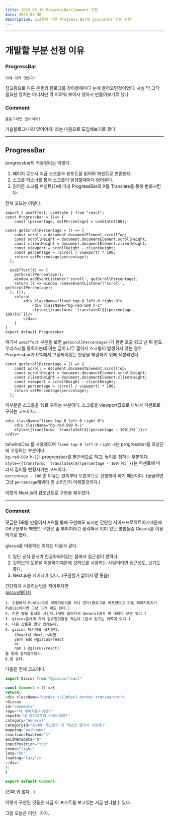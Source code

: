 ```yaml
---
title: 2023_03_30_ProgressBar+Comment 구현
date: 2023-03-30
description: 스크롤에 따른 Progress Bar와 giscus댓글 기능 구현
---
```


---

# 개발할 부분 선정 이유

### ProgressBar

	이야 이거 멋있다!

참고용으로 다른 분들의 블로그를 찾아볼때마다 눈에 들어오던것이었다.
사실 막 그닥 필요한 장치는 아니지만 막 어려워 보이지 않아서 만들어보기로 했다

### Comment 

	블로그라면 있어야지!

기술블로그니까! 있어야지! 라는 마음으로 도입해보기로 했다.

---

## ProgressBar

progressbar의 작동원리는 이렇다.

1. 페이지 로드시 지금 스크롤과 뷰포트를 읽어와 퍼센트로 변환한다.
2. 스크롤 리스너를 통해 스크롤이 발생할때마다 읽어온다.
3. 읽어온 스크롤 퍼센트(?)에 따라 ProgressBar의 X를 Translate를 통해 변화시킨다.

전체 코드는 이렇다.
```
import { useEffect, useState } from "react";
const Progressbar = ()=> {
    const [percentage, setPercentage] = useState(100);

const getScrollPercentage = () => {
    const scroll = document.documentElement.scrollTop;
    const scrollHeight = document.documentElement.scrollHeight;
    const clientHeight = document.documentElement.clientHeight;
    const viewport = scrollHeight - clientHeight;
    const percentage = (scroll / viewport) * 100;
    return setPercentage(percentage);
  };

  useEffect(() => {
    getScrollPercentage();
    window.addEventListener('scroll', getScrollPercentage);
    return () => window.removeEventListener('scroll', getScrollPercentage);
  }, []);
    return(
        <div className="fixed top-0 left-0 right-0">
            <div className="bg-red-500 h-1"
            style={{transform: `translateX(${(percentage - 100)}%)`}}/>
        </div>
    )
}
export default Progressbar
```


여기서 `useEffect` 부분을 보면 `getScrollPercentage()`가 한번 호출 되고 난 뒤 윈도우리스너를 등록하는데
이는 글이 너무 짧아서 스크롤이 발생하지 않는 경우 Progressbar가 0%에서 고정되어있는 현상을 해결하기 위해 작성되었다.

```
const getScrollPercentage = () => {
    const scroll = document.documentElement.scrollTop;
    const scrollHeight = document.documentElement.scrollHeight;
    const clientHeight = document.documentElement.clientHeight;
    const viewport = scrollHeight - clientHeight;
    const percentage = (scroll / viewport) * 100;
    return setPercentage(percentage);
  };
```

이부분은 스크롤을 %로 구하는 부분이다.
스크롤을 viewport값으로 나눠서 퍼센트로 구하는 코드이다.

```
<div className="fixed top-0 left-0 right-0">
    <div className="bg-red-500 h-1"
    style={{transform: `translateX(${(percentage - 100)}%)`}}/>
</div>
```

tailwindCss 를 사용했으며
`fixed top-0 left-0 right-0`는 progressbar를 최상단에 고정하는 부분이다.  
`bg-red-500 h-1`는 progressbar를 빨간색으로 하고, 높이를 정하는 부분이다.  
```style={{transform: `translateX(${(percentage - 100)}%)`}}```는 퍼센트에 따라서 길이를 변형시키는 코드이다.  
```percentage - 100``` 인 이유는 왼쪽부터 오른쪽으로 진행해야 하기 때문이다.
(궁금하면 그냥 `percentage`해봐라 뭔 소리인지 이해할것이다.)

이렇게 Next.js의 컴포넌트로 구현을 해두었다.

--- 

### Comment

댓글은 DB를 만들어서 API를 통해 구현해도 되지만 간단한 사이드프로젝트이기때문에 DB구현부터 백앤드 구현은 좀 투머치라고 생각해서 이미 있는 방법들중 Giscus를 이용하기로 했다.

giscus를 이용하는 이유는 다음과 같다.

1. 일단 공식 문서가 한글화되어있는 점에서 접근성이 편하다.
2. 깃허브의 토론을 이용하기때문에 깃허브를 사용하는 사람이라면 접근성도, 보기도 좋다.
3. Next.js용 페키지가 있다...(구현할거 없어서 짱 좋음)

간단하게 사용하는법을 적어두자면  
[giscus페이지](https://giscus.app/ko)

	1. 깃헙에서 Public으로 레파지토리를 하나 판다(블로그를 배포한다고 파둔 레파지토리가 Public이라면 그냥 그거 써도 된다.)
	2. 토론 탭을 활성화 시킨다.(세팅 들어가서 General에서 쭉 내리다 보면 있다.)
	3. giscus문서에 가서 필요한것들을 적는다.(문서 링크는 위쪽에 있다.)
	4. 나온 값들을 일단 킵해둔다.
	5. giscus 페키지를 설치한다.
		(React나 Next.js라면 
		yarn add @giscus/react  
		or  
		npm i @giscus/react)
	를 통해 설치할수있다.
	6.잘 쓴다.

다음은 전체 코드이다.

```javascript
import Giscus from "@giscus/react"

const Comment = () =>{
return(
<div className="border-t-[100px] border-transparent">
<Giscus
id="comments"
repo="내 레파지토리에욧!"
repoId="내 레파지토리 아이디에욧!"
category="General"
categoryId="문서에 기입할거 다 적으면 알아서 나와욧!"
mapping="pathname"
reactionsEnabled="1"
emitMetadata="0"
inputPosition="top"
theme="light"
lang="ko"
loading="lazy"/>
</div>
);
}

export default Comment;
```
(진짜 뭐 없다...)

이렇게 구현된 것들은 지금 이 포스트를 보고있는 지금 만나볼수 있다.

그럼 오늘은 이만.. 자자..